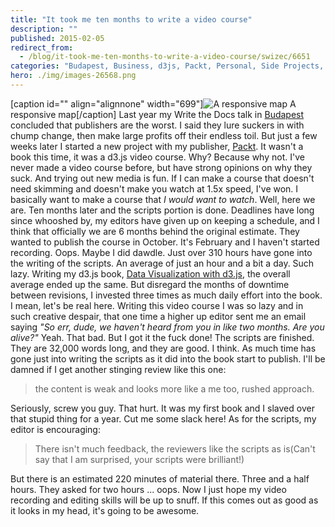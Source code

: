 ```yaml
---
title: "It took me ten months to write a video course"
description: ""
published: 2015-02-05
redirect_from:
  - /blog/it-took-me-ten-months-to-write-a-video-course/swizec/6651
categories: "Budapest, Business, d3js, Packt, Personal, Side Projects, Writing, Writing"
hero: ./img/images-26568.png
---
```


\[caption id="" align="alignnone" width="699"]![A responsive map](./img/images-26568.png "A responsive map") A responsive map\[/caption] Last year my Write the Docs talk in [Budapest](<http://maps.google.com/maps?ll=47.4719444444,19.0502777778&spn=0.1,0.1&q=47.4719444444,19.0502777778 (Budapest)&t=h> "Budapest") concluded that publishers are the worst. I said they lure suckers in with chump change, then make large profits off their endless toil. But just a few weeks later I started a new project with my publisher, [Packt](http://www.packtpub.com "Packt"). It wasn't a book this time, it was a d3.js video course. Why? Because why not. I've never made a video course before, but have strong opinions on why they suck. And trying out new media is fun. If I can make a course that doesn't need skimming and doesn't make you watch at 1.5x speed, I've won. I basically want to make a course that _I would want to watch_. Well, here we are. Ten months later and the scripts portion is done. Deadlines have long since whooshed by, my editors have given up on keeping a schedule, and I think that officially we are 6 months behind the original estimate. They wanted to publish the course in October. It's February and I haven't started recording. Oops. Maybe I did dawdle. Just over 310 hours have gone into the writing of the scripts. An average of just an hour and a bit a day. Such lazy. Writing my d3.js book, [Data Visualization with d3.js](https://www.packtpub.com/web-development/data-visualization-d3js), the overall average ended up the same. But disregard the months of downtime between revisions, I invested three times as much daily effort into the book. I mean, let's be real here. Writing this video course I was so lazy and in such creative despair, that one time a higher up editor sent me an email saying _"So err, dude, we haven't heard from you in like two months. Are you alive?"_ Yeah. That bad. But I got it the fuck done! The scripts are finished. They are 32,000 words long, and they are good. I think. As much time has gone just into writing the scripts as it did into the book start to publish. I'll be damned if I get another stinging review like this one:

> the content is weak and looks more like a me too, rushed approach.

Seriously, screw you guy. That hurt. It was my first book and I slaved over that stupid thing for a year. Cut me some slack here! As for the scripts, my editor is encouraging:

> There isn't much feedback, the reviewers like the scripts as is(Can't say that I am surprised, your scripts were brilliant!)

But there is an estimated 220 minutes of material there. Three and a half hours. They asked for two hours ... oops. Now I just hope my video recording and editing skills will be up to snuff. If this comes out as good as it looks in my head, it's going to be awesome.
